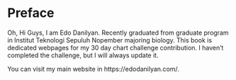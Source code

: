 # Preface {.unnumbered}

Oh, Hi Guys, I am Edo Danilyan. Recently graduated from graduate program in Institut Teknologi Sepuluh Nopember majoring biology. This book is dedicated webpages for my 30 day chart challenge contribution. I haven't completed the challenge, but I will always update it. 

You can visit my main website in https://edodanilyan.com/.
